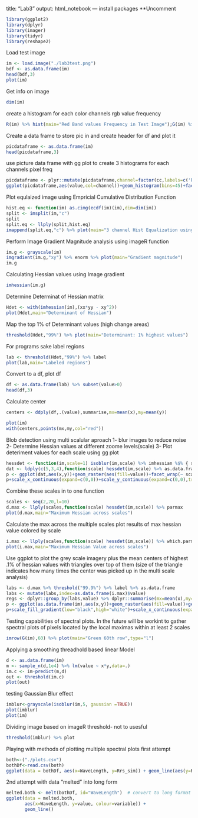 title: "Lab3"
output: html_notebook
---
install packages **Uncomment 
```r
library(ggplot2)
library(dplyr)
library(imager)
library(tidyr)
library(reshape2)
```
Load test image
```r
im <- load.image("./lab3test.png")
bdf <- as.data.frame(im)
head(bdf,3)
plot(im)
```
Get info on image
```r
dim(im)
```
create a histogram for each color channels rgb value frequency

```r
R(im) %>% hist(main="Red Band values Frequency in Test Image");G(im) %>% hist(main="Green Band values Frequency in Test Image");B(im) %>% hist(main="Blue Band values Frequency in Test Image")
```
Create a data frame to store pic in and create header for df and plot it
```r
picdataframe <- as.data.frame(im)
head(picdataframe,3)
```
 use picture data frame with gg plot to create 3 histograms for each channels pixel freq
```r
picdataframe <- plyr::mutate(picdataframe,channel=factor(cc,labels=c('Red','Green','Blue')))
ggplot(picdataframe,aes(value,col=channel))+geom_histogram(bins=45)+facet_wrap(~ channel)
```
Plot equlaized image using Empricial Cumulative Distribution Function
```r
hist.eq <- function(im) as.cimg(ecdf(im)(im),dim=dim(im))
split <- imsplit(im,"c")
split
split.eq <- llply(split,hist.eq)
imappend(split.eq,"c") %>% plot(main="3 channel Hist Equalization using Empricial Cumulative Distribution Function")
```

Perform Image Gradient Magnitude analysis using imageR function
```r
im.g <- grayscale(im)
imgradient(im.g,"xy") %>% enorm %>% plot(main="Gradient magnitude")
im.g
```
Calculating Hessian values using Image gradient
```r
imhessian(im.g)
```
Determine Determinat of Hessian matrix
```r
Hdet <- with(imhessian(im),(xx*yy - xy^2))
plot(Hdet,main="Determinant of Hessian")
```
Map the top 1% of Determinant values (high change areas)
```r
threshold(Hdet,"99%") %>% plot(main="Determinant: 1% highest values")
```
For programs sake label regions
```r
lab <- threshold(Hdet,"99%") %>% label
plot(lab,main="Labeled regions")
```
Convert to a df, plot df

```r
df <- as.data.frame(lab) %>% subset(value>0)
head(df,3)
```

 Calculate center
 
```r
centers <- ddply(df,.(value),summarise,mx=mean(x),my=mean(y))
```
```r
plot(im)
with(centers,points(mx,my,col="red"))
```
Blob detection using multi scalular aproach
  1- blur images to reduce noise
  2- Determine Hessian values at different zoome levels(scale)
  3- Plot deteriment values for each scale using gg plot
```r
hessdet <- function(im,scale=1) isoblur(im,scale) %>% imhessian %$% { scale^2*(xx*yy - xy^2) }
dat <- ldply(c(5,3,4),function(scale) hessdet(im,scale) %>% as.data.frame %>% mutate(scale=scale))
p <- ggplot(dat,aes(x,y))+geom_raster(aes(fill=value))+facet_wrap(~ scale)
p+scale_x_continuous(expand=c(0,0))+scale_y_continuous(expand=c(0,0),trans=scales::reverse_trans())
```

Combine these scales in to one function
```r
scales <- seq(2,20,l=10)
d.max <- llply(scales,function(scale) hessdet(im,scale)) %>% parmax
plot(d.max,main="Maximum Hessian across scales")
```
Calculate the max across the multiple scales
plot results of max hessian value colored by scale
```r
i.max <- llply(scales,function(scale) hessdet(im,scale)) %>% which.parmax
plot(i.max,main="Maximum Hessian Value across scales")
```
Use ggplot to plot the grey scale imagery plus the mean centers of highest .1% of hessian values  with triangles over top of them (size of the triangle indicates how many times the center was picked up in the multi scale analysis)

```r
labs <- d.max %>% threshold("99.9%") %>% label %>% as.data.frame
labs <- mutate(labs,index=as.data.frame(i.max)$value)
regs <- dplyr::group_by(labs,value) %>% dplyr::summarise(mx=mean(x),my=mean(y),scale.index=mean(index))
p <- ggplot(as.data.frame(im),aes(x,y))+geom_raster(aes(fill=value))+geom_point(data=regs,aes(mx,my,size=scale.index),pch=2,col="red")
p+scale_fill_gradient(low="black",high="white")+scale_x_continuous(expand=c(0,0))+scale_y_continuous(expand=c(0,0),trans=scales::reverse_trans())
```

Testing capabilities of spectral plots. In the future will be workint to gather spectral plots of pixels located by the local maximas within at least 2 scales
```r
imrow(G(im),60) %>% plot(main="Green 60th row",type="l")
```

Applying a smoothing threadhold based linear Model
```r
d <- as.data.frame(im)
m <- sample_n(d,1e4) %>% lm(value ~ x*y,data=.) 
im.c <- im-predict(m,d)
out <- threshold(im.c)
plot(out)
```
testing Gaussian Blur effect

```r
imblur<-grayscale(isoblur(im,5, gaussian =TRUE))
plot(imblur)
plot(im)

```
Dividing image based on imageR threshold- not to usesful
```r
threshold(imblur) %>% plot
```
Playing with methods of plotting multiple spectral plots
first attempt

```r

both<-("./plots.csv")
bothDf<-read.csv(both)
ggplot(data = bothDf, aes(x=WaveLength, y=Rrs_sim)) + geom_line(aes(y=Rrs_sim, colour=Rrs_sim)) +geom_line(aes(y=Rrs_lid, colour=Rrs_lid))
```

2nd attempt with data "melted" into long form
```r
melted.both <- melt(bothDf, id="WaveLength")  # convert to long format
ggplot(data = melted.both,
       aes(x=WaveLength, y=value, colour=variable)) +
       geom_line()
```

